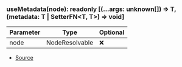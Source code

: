 ### useMetadata(node): readonly \[(...args: unknown\[]) => T, (metadata: T \| SetterFN\<T, T>) => void]
| Parameter | Type | Optional |
| ----------- | ----------- | ----------- |
| node | NodeResolvable | ❌ |


- [Source](https://github.com/Androz2091/discord-player/blob/7529a33/packages/discord-player/src/hooks/useMetadata.ts#L7)